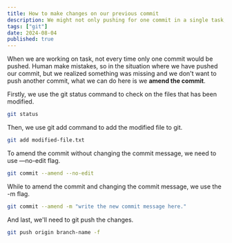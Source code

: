 ```yaml
---
title: How to make changes on our previous commit
description: We might not only pushing for one commit in a single task, but that would make our git looks messy and hard to track later. What can we do?
tags: ["git"]
date: 2024-08-04
published: true
---
```


When we are working on task, not every time only one commit would be pushed. Human make mistakes, so in the situation where we have pushed our commit, but we realized something was missing and we don't want to push another commit, what we can do here is we **amend the commit**.

Firstly, we use the git status command to check on the files that has been modified.
```bash
git status
```

Then, we use git add command to add the modified file to git.
```bash
git add modified-file.txt
```

To amend the commit without changing the commit message, we need to use —no-edit flag.
```bash
git commit --amend --no-edit
```

While to amend the commit and changing the commit message, we use the -m flag.
```bash
git commit --amend -m "write the new commit message here."
```

And last, we'll need to git push the changes.
```bash
git push origin branch-name -f
```